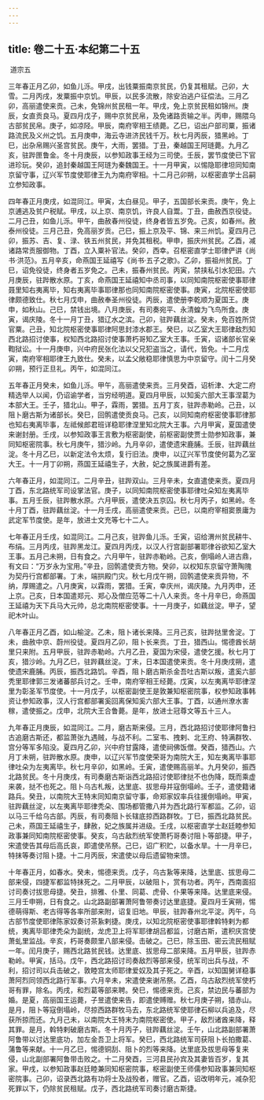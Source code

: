 ```yaml
---
---
---
```

title: 卷二十五·本纪第二十五
---

 道宗五

三年春正月乙卯，如鱼儿泺。甲戌，出钱粟振南京贫民，仍复其租赋。己卯，大雪。二月丙戌，发粟振中京饥。甲辰，以民多流散，除安泊逃户征偿法。三月乙卯，高丽遣使来贡。己未，免锦州贫民租一年。甲戌，免上京贫民租如锦州。庚辰，女直贡良马。夏四月戊子，赐中京贫民帛，及免诸路贡输之半。丙申，赐隈乌古部贫民帛。庚子，如凉陉。甲辰，南府宰相王绩薨。乙巳，诏出户部司粟，振诸路流民及义州之饥。五月庚申，海云寺进济民钱千万。秋七月丙辰，猎黑岭。丁巳，出杂帛赐兴圣宫贫民。庚午，大雨，罢猎。丁丑，秦越国王阿琏薨。九月乙亥，驻跸匣鲁金。冬十月庚辰，以参知政事王经为三司使。壬辰，罢节度使已下官进珍玩。癸卯，追封秦越国王阿琏为秦魏国王。十一月甲寅，以惕隐耶律坦同知南京留守事，辽兴军节度使耶律王九为南府宰相。十二月己卯朔，以枢密直学士吕嗣立参知政事。

四年春正月庚戌，如混同江。甲寅，太白昼见。甲子，五国部长来贡。庚午，免上京逋逃及贫户税赋。甲戌，以上京、南京饥，许良人自鬻。丁丑，曲赦西京役徒。二月己丑，如鱼儿泺。甲午，曲赦春州役徒，终身者皆五岁免。己亥，如春州。赦泰州役徒。三月己丑，免高丽岁贡。己巳，振上京及平、锦、来三州饥。夏四月己卯，振苏、吉、复、渌、铁五州贫民，并免其租税。甲申，振庆州贫民。乙酉，减诸路常贡服御物。丁酉，立入粟补官法。癸卯，西幸。召枢密直学士耶律俨讲《尚书·洪范》。五月辛亥，命燕国王延禧写《尚书·五子之歌》。乙卯，振祖州贫民。丁巳，诏免役徒，终身者五岁免之。己未，振春州贫民。丙寅，禁挟私引水犯田。六月庚辰，驻跸散水原。丁亥，命燕国王延禧知中丞司事，以同知南院枢密使事耶律聂里知右夷离毕，知右夷离毕事耶律那也同知南院枢密使事。庚寅，北院枢密使耶律颇德致仕。秋七月戊申，曲赦奉圣州役徒。丙辰，遣使册李乾顺为夏国王。庚申，如秋山。己巳，禁钱出境。八月庚辰，有司奏宛平、永清蝗为飞鸟所食。庚寅，谒庆陵。冬十一月丁丑，猎辽水之滨。己卯，驻跸藕丝淀。癸未，免百姓所贷官粟。己丑，知北院枢密使事耶律阿思封漆水郡王。癸巳，以乙室大王耶律敌烈知西北路招讨使事，权知西北路招讨使事萧朽哥知乙室大王事。壬寅，诏诸部长官亲鞫狱讼。十一月庚申，兴中府民张化法以父兄犯盗当之，请代，皆免。十二月戊寅，南府宰相耶律王九致仕。癸未，以孟父敞稳耶律慎思为中京留守。闰十二月癸卯朔，预行正旦礼。丙午，如混同江。

五年春正月癸未，如鱼儿泺。甲午，高丽遣使来贡。三月癸酉，诏析津、大定二府精选举人以闻，仍诏谕学者，当穷经明道。夏四月甲辰，以知奚六部大王事涅葛为本部大王。壬子，猎北山。甲子，霖雨，罢猎。五月丁亥，驻跸赤勒岭。己丑，以阻卜磨古斯为诸部长。癸巳，回鹘遣使贡良马。己亥，以同知南府枢密使事耶律那也知右夷离毕事，左祗候郎君班详稳耶律涅里知北院大王事。六月甲寅，夏国遣使来谢封册。壬戌，以参知政事王言敷为枢密副使，前枢密副使贾士勋参知政事，兼同知枢密院事。秋七月庚午，猎沙岭。九月辛卯，遣使遗宋鹿脯。壬辰，驻跸藕丝淀。冬十月乙巳，以新定法令太烦，复行旧法。庚申，以辽兴军节度使何葛为乙室大王。十一月丁卯朔，燕国王延禧生子，大赦，妃之族属进爵有差。

六年春正月，如混同江。二月辛丑，驻跸双山。三月辛未，女直遣使来贡。夏四月丁酉，东北路统军司设掌法官。庚子，以同知南院枢密使事耶律吐朵知左夷离毕事。五月壬辰，驻跸散水原。六月甲辰，遣使决五京囚。秋七月丙子，如黑岭。冬十月丁酉，驻跸藕丝淀。十一月壬戌，高丽遣使来贡。己巳，以南府宰相窦景庸为武定军节度使。是年，放进士文充等七十二人。

七年春正月壬戌，如混同江。二月己亥，驻跸鱼儿泺。壬寅，诏给渭州贫民耕牛、布绢。三月丙戌，驻跸黑龙江。夏四月丙戌，以汉人行宫副部署耶律谷欲知乙室大王事。五月己未朔，日有食之。六月甲午，驻跸赤勒岭。己亥，倒塌岭人进古鼎，有文曰：“万岁永为宝用。”辛丑，回鹘遣使贡方物。癸卯，以权知东京留守萧陶隗为契丹行宫都部署。丁未，端拱殿门灾。秋七月戊午朔，回鹘遣使来贡异物，不纳，厚赐遣之。八月庚寅，以霖雨，罢猎。壬寅，幸庆州，谒庆陵。九月丙申，还上京。己亥，日本国遣郑元、郑心及僧应范等二十八人来贡。冬十月辛巳，命燕国王延禧为天下兵马大元帅，总北南院枢密使事。十一月庚子，如藕丝淀。甲子，望祀木叶山。

八年春正月乙酉，如山榆淀。乙未，阻卜诸长来降。三月己亥，驻跸挞里舍淀。丁未，曲赦中京、蔚州役徒。夏四月乙卯，阻卜长来贡。丁丑，猎西山。惕德酋长胡里只来附。五月甲辰，驻跸赤勒岭。六月乙丑，夏国为宋侵，遣使乞援。秋七月丁亥，猎沙岭。九月乙巳，驻跸藕丝淀。丁未，日本国遣使来贡。冬十月庚戌朔，遣使遗宋鹿脯。丙辰，振西北路饥。辛酉，阻卜磨古斯杀金吾吐古斯以叛，遣奚六部秃里耶律郭三发诸蕃部兵讨之。壬申，南府宰相王经薨。戊寅，以左夷离毕耶律涅里为彰圣军节度使。十一月戊子，以枢密副使王是敦兼知枢密院事，权参知政事韩资让参知政事，汉人行宫都部署奚回离保知奚六部大王事。丁酉，以通州潦水害稼，遣使振之。戊申，北院大王合鲁薨。是年，放进士冠尊文等五十三人。

九年春正月庚辰，如混同江。二月，磨古斯来侵。三月，西北路招讨使耶律阿鲁扫古追磨古斯还，都监萧张九遇贼，与战不利。二室韦、拽剌、北王府、特满群牧、宫分等军多陷没。夏四月乙卯，兴中府甘露降，遣使祠佛饭僧。癸酉，猎西山。六月丁未朔，驻跸散水原。庚申，以辽兴军节度使荣哥为南院大王，知左夷离毕事耶律吐朵为左夷离毕。秋七月辛卯，如黑岭。壬寅，遣使赐高丽羊。九月癸卯，振西北路贫民。冬十月庚戌，有司奏磨古斯诣西北路招讨使耶律挞不也伪降，既而乘虚来袭，挞不也死之。阻卜乌古札叛，达里底、拔思母并寇倒塌岭。壬子，遣使籍诸路兵。癸丑，以南院大王特末同知南京留守事，命郑家奴率兵往援倒塌岭。甲寅，驻跸藕丝淀，以左夷离毕耶律秃朵、围场都管撒八并为西北路行军都监。乙卯，诏以马三千给乌古部。丙辰，有司奏阻卜长辖底掠西路群牧。丁巳，振西北路贫民。己未，燕国王延禧生子，肆赦，妃之族属并进级。壬戌，以枢密直学士赵廷睦参知政事兼同知南院枢密使事。癸亥，乌古敌烈统军使萧朽哥奏讨阻卜等部捷。甲子，宋遣使告其母后高氏哀，即遣使吊祭。己巳，诏广积贮，以备水旱。十一月辛巳，特抹等奏讨阻卜捷。十二月丙辰，宋遣使以母后遗留物来馈。

十年春正月，如春水。癸未，惕德来贡。戊子，乌古紥等来降，达里底、拔思母二部来侵，四捷军都监特抹死之。二月甲辰，以破阻卜，赏有功者。丙午，西南面招讨司奏讨拔思母捷。癸丑，排雅、仆里、同葛、虎骨、仆果等来降。达里底来侵。三月壬申朔，日有食之。山北路副部署萧阿鲁带奏讨达里底捷。夏四月壬寅朔，惕德萌得斯、老古得等各率所部来附，诏复旧地。甲辰，驻跸春州北平淀。丙午，乌古部节度使耶律陈家奴奏讨茶紥剌捷。庚戌，以知北院枢密使事耶律斡特剌为都统，夷离毕耶律秃朵为副统，龙虎卫上将军耶律胡吕都监，讨磨古斯，遣积庆宫使萧虬里监战。辛亥，朽哥奏颇里八部来侵。击破之。己巳，除玉田、密云流民租赋一年。闰月庚子，赐西北路贫民钱。达里底、拔思母二部来降。五月甲辰，驻跸赤勒岭。甲寅，括马。戊午，西北路招讨司奏敌烈等部来侵，统军司出兵与战，不利，招讨司以兵击破之，敦睦宫太师耶律爱奴及其子死之。辛酉，以知国舅详稳事萧阿烈同领西北路行军事。六月辛未，宋遣使来谢吊祭。乙酉，乌古敌烈统军使朽哥有罪，除名。丙戌，和烈葛等部来聘。癸巳，惕德来贡。己亥，禁边民与蕃部为婚。是夏，高丽国王运薨，子昱遣使来告，即遣使赙赠。秋七月庚子朔，猎赤山。是月，阻卜等寇倒塌岭，尽掠西路群牧马去，东北路统军使耶律石柳以兵追及，尽获所掠而还。九月己未，以南院大王特末为南院枢密使。甲子，敌烈诸酋来降，释其罪。是月，斡特剌破磨古斯。冬十月丙子，驻跸藕丝淀。壬午，山北路副部署萧阿鲁带以讨达里底功，加左金吾卫上将军。癸巳，西北路统军司获阻卜长拍撒葛、蒲鲁等来献。十一月乙巳，惕德铜刮、阻卜的烈等来降。达里底及拔思母等复来侵，山北副部署阿鲁带击败之。十二月癸酉，三河县民孙宾及其妻皆百岁，复其家。甲戌，以参知政事赵廷睦兼同知枢密院事，枢密副使王师儒参知政事兼同知枢密院事。己卯，诏录西北路有功将士及战殁者，赠官。乙酉，诏改明年元，减杂犯死罪以下，仍除贫民租赋。戊子，西北路统军司奏讨磨古斯捷。

